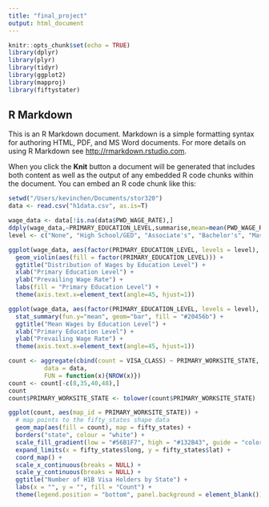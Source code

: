 ```yaml
---
title: "final_project"
output: html_document
---
```


```r
knitr::opts_chunk$set(echo = TRUE)
library(dplyr)
library(plyr)
library(tidyr)
library(ggplot2)
library(mapproj)
library(fiftystater)
```

## R Markdown

This is an R Markdown document. Markdown is a simple formatting syntax for authoring HTML, PDF, and MS Word documents. For more details on using R Markdown see <http://rmarkdown.rstudio.com>.

When you click the **Knit** button a document will be generated that includes both content as well as the output of any embedded R code chunks within the document. You can embed an R code chunk like this:

```r
setwd("/Users/kevinchen/Documents/stor320")
data <- read.csv("h1data.csv", as.is=T)

```

```r
wage_data <- data[!is.na(data$PWD_WAGE_RATE),]
ddply(wage_data,~PRIMARY_EDUCATION_LEVEL,summarise,mean=mean(PWD_WAGE_RATE),sd=sd(PWD_WAGE_RATE))
level <- c("None", "High School/GED", "Associate's", "Bachelor's", "Master's", "Doctorate (PhD)", "Other Degree (JD, MD, etc.)")

ggplot(wage_data, aes(factor(PRIMARY_EDUCATION_LEVEL, levels = level), PWD_WAGE_RATE)) +
  geom_violin(aes(fill = factor(PRIMARY_EDUCATION_LEVEL))) +
  ggtitle("Distribution of Wages by Education Level") +
  xlab("Primary Education Level") +
  ylab("Prevailing Wage Rate") +
  labs(fill = "Primary Education Level") +
  theme(axis.text.x=element_text(angle=45, hjust=1))

ggplot(wage_data, aes(factor(PRIMARY_EDUCATION_LEVEL, levels = level), PWD_WAGE_RATE)) +
  stat_summary(fun.y="mean", geom="bar", fill = "#20456b") +
  ggtitle("Mean Wages by Education Level") +
  xlab("Primary Education Level") +
  ylab("Prevailing Wage Rate") +
  theme(axis.text.x=element_text(angle=45, hjust=1))
```

```r
count <- aggregate(cbind(count = VISA_CLASS) ~ PRIMARY_WORKSITE_STATE,
          data = data,
          FUN = function(x){NROW(x)})
count <- count[-c(8,35,40,48),]
count
count$PRIMARY_WORKSITE_STATE <- tolower(count$PRIMARY_WORKSITE_STATE)

ggplot(count, aes(map_id = PRIMARY_WORKSITE_STATE)) +
  # map points to the fifty_states shape data
  geom_map(aes(fill = count), map = fifty_states) +
  borders("state", colour = "white") +
  scale_fill_gradient(low = "#56B1F7", high = "#132B43", guide = "colorbar") +
  expand_limits(x = fifty_states$long, y = fifty_states$lat) +
  coord_map() +
  scale_x_continuous(breaks = NULL) +
  scale_y_continuous(breaks = NULL) +
  ggtitle("Number of H1B Visa Holders by State") +
  labs(x = "", y = "", fill = "Count") +
  theme(legend.position = "bottom", panel.background = element_blank())
```
